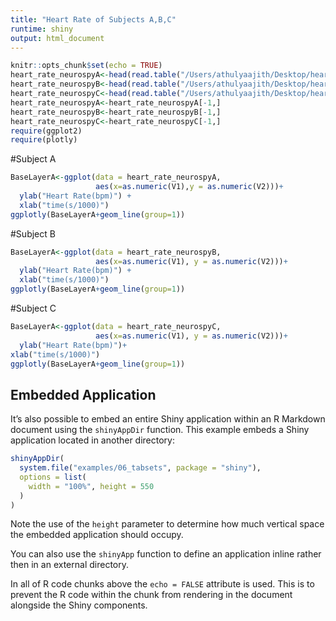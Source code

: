 ```yaml
---
title: "Heart Rate of Subjects A,B,C"
runtime: shiny
output: html_document
---
```


```r
knitr::opts_chunk$set(echo = TRUE)
heart_rate_neurospyA<-head(read.table("/Users/athulyaajith/Desktop/heart_rate-neurospyA.csv", sep=","),1000)
heart_rate_neurospyB<-head(read.table("/Users/athulyaajith/Desktop/heart_rate-neurospyB.csv", sep=","),1000)
heart_rate_neurospyC<-head(read.table("/Users/athulyaajith/Desktop/heart_rate-neurospyC.csv", sep=","),1000)
heart_rate_neurospyA<-heart_rate_neurospyA[-1,]
heart_rate_neurospyB<-heart_rate_neurospyB[-1,]
heart_rate_neurospyC<-heart_rate_neurospyC[-1,]
require(ggplot2)
require(plotly)
```
#Subject A
```r

BaseLayerA<-ggplot(data = heart_rate_neurospyA, 
                   aes(x=as.numeric(V1),y = as.numeric(V2)))+
  ylab("Heart Rate(bpm)") +
  xlab("time(s/1000)")
ggplotly(BaseLayerA+geom_line(group=1))

```
#Subject B

```r

BaseLayerA<-ggplot(data = heart_rate_neurospyB, 
                   aes(x=as.numeric(V1), y = as.numeric(V2)))+
  ylab("Heart Rate(bpm)") +
  xlab("time(s/1000)")
ggplotly(BaseLayerA+geom_line(group=1))

```
#Subject C

```r

BaseLayerA<-ggplot(data = heart_rate_neurospyC, 
                   aes(x=as.numeric(V1), y = as.numeric(V2)))+
  ylab("Heart Rate(bpm)")+
xlab("time(s/1000)")
ggplotly(BaseLayerA+geom_line(group=1))

```

## Embedded Application

It's also possible to embed an entire Shiny application within an R Markdown document using the `shinyAppDir` function. This example embeds a Shiny application located in another directory:

```r
shinyAppDir(
  system.file("examples/06_tabsets", package = "shiny"),
  options = list(
    width = "100%", height = 550
  )
)
```

Note the use of the `height` parameter to determine how much vertical space the embedded application should occupy.

You can also use the `shinyApp` function to define an application inline rather then in an external directory.

In all of R code chunks above the `echo = FALSE` attribute is used. This is to prevent the R code within the chunk from rendering in the document alongside the Shiny components.



